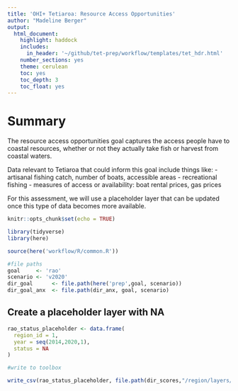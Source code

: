 ```yaml
---
title: 'OHI+ Tetiaroa: Resource Access Opportunities'
author: "Madeline Berger"
output:
  html_document:
    highlight: haddock
    includes:
      in_header: '~/github/tet-prep/workflow/templates/tet_hdr.html' 
    number_sections: yes
    theme: cerulean
    toc: yes
    toc_depth: 3
    toc_float: yes
---
```


# Summary 

The resource access opportunities goal captures the access people have to coastal resources, whether or not they actually take fish or harvest from coastal waters. 

Data relevant to Tetiaroa that could inform this goal include things like:
- artisanal fishing catch, number of boats, accessible areas
- recreational fishing
- measures of access or availability: boat rental prices, gas prices

For this assessment, we will use a placeholder layer that can be updated once this type of data becomes more available. 

```r
knitr::opts_chunk$set(echo = TRUE)

library(tidyverse)
library(here)

source(here('workflow/R/common.R'))

#file paths
goal     <- 'rao'
scenario <- 'v2020'
dir_goal      <- file.path(here('prep',goal, scenario))
dir_goal_anx  <- file.path(dir_anx, goal, scenario)

```


## Create a placeholder layer with NA

```r


rao_status_placeholder <- data.frame(
  region_id = 1,
  year = seq(2014,2020,1),
  status = NA
)

#write to toolbox

write_csv(rao_status_placeholder, file.path(dir_scores,"/region/layers/rao_status_placeholder.csv"))

```

